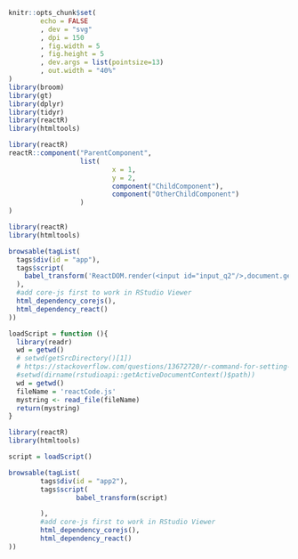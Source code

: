 ```r
knitr::opts_chunk$set(
        echo = FALSE
        , dev = "svg"
        , dpi = 150
        , fig.width = 5
        , fig.height = 5
        , dev.args = list(pointsize=13)
        , out.width = "40%"
)
library(broom)
library(gt)
library(dplyr)
library(tidyr)
library(reactR)
library(htmltools)

```

```r
library(reactR)
reactR::component("ParentComponent",
                  list(
                          x = 1,
                          y = 2,
                          component("ChildComponent"),
                          component("OtherChildComponent")
                  )
)
```

```r

library(reactR)
library(htmltools)

browsable(tagList(
  tags$div(id = "app"),
  tags$script(
    babel_transform('ReactDOM.render(<input id="input_q2"/>,document.getElementById("app"))')
  ),
  #add core-js first to work in RStudio Viewer
  html_dependency_corejs(),
  html_dependency_react()
))
```


```r
loadScript = function (){
  library(readr)
  wd = getwd()
  # setwd(getSrcDirectory()[1])
  # https://stackoverflow.com/questions/13672720/r-command-for-setting-working-directory-to-source-file-location-in-rstudio
  #setwd(dirname(rstudioapi::getActiveDocumentContext()$path))
  wd = getwd()
  fileName = 'reactCode.js'
  mystring <- read_file(fileName)
  return(mystring)
}
```


```r

library(reactR)
library(htmltools)

script = loadScript()

browsable(tagList(
        tags$div(id = "app2"),
        tags$script(
                 babel_transform(script)

        ),
        #add core-js first to work in RStudio Viewer
        html_dependency_corejs(),
        html_dependency_react()
))
```



